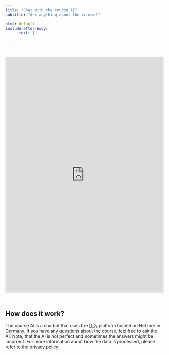 ```yaml
---
title: "Chat with the course AI"
subtitle: "Ask anything about the course!"

html: default
include-after-body:
      text: |

---
```



```{=html}
<iframe
 src="https://flow.byndsim.com/chatbot/qCOeS5mMpO5kI42U"
 style="width: 100%; height: 750px; border: none; overflow: auto; margin-top: 25px; margin-bottom: 25px;"
 frameborder="0">
</iframe>
```

## How does it work?

The course AI is a chatbot that uses the [Dify](https://dify.byndsim.com/) platform hosted on Hetzner in Germany. If you have any questions about the course, feel free to ask the AI. Note, that the AI is not perfect and sometimes the answers might be incorrect. For more information about how the data is processed, please refer to the [privacy policy](privacy.qmd).
